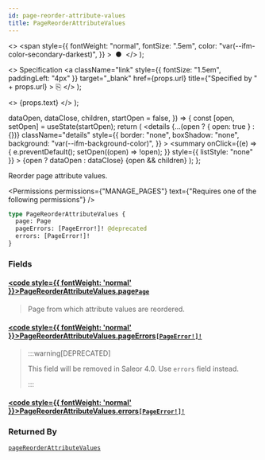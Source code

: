 ```yaml
---
id: page-reorder-attribute-values
title: PageReorderAttributeValues
---
```


  <>
    <span
      style={{
        fontWeight: "normal",
        fontSize: ".5em",
        color: "var(--ifm-color-secondary-darkest)",
      }}
    >
      &nbsp;●&nbsp;
    </span>
  </>
);

  <>
    Specification
    <a
      className="link"
      style={{ fontSize: "1.5em", paddingLeft: "4px" }}
      target="\_blank"
      href={props.url}
      title={"Specified by " + props.url}
    >
      ⎘
    </a>
  </>
);

  <>
    <span className={props.class}>{props.text}</span>
  </>
);


  dataOpen,
  dataClose,
  children,
  startOpen = false,
}) => {
  const [open, setOpen] = useState(startOpen);
  return (
    <details
      {...(open ? { open: true } : {})}
      className="details"
      style={{
        border: "none",
        boxShadow: "none",
        background: "var(--ifm-background-color)",
      }}
    >
      <summary
        onClick={(e) => {
          e.preventDefault();
          setOpen((open) => !open);
        }}
        style={{ listStyle: "none" }}
      >
        {open ? dataOpen : dataClose}
      </summary>
      {open && children}
    </details>
  );
};

Reorder page attribute values.

<Permissions
  permissions={"MANAGE_PAGES"}
  text={"Requires one of the following permissions"}
/>

```graphql
type PageReorderAttributeValues {
  page: Page
  pageErrors: [PageError!]! @deprecated
  errors: [PageError!]!
}
```

### Fields

#### [<code style={{ fontWeight: 'normal' }}>PageReorderAttributeValues.<b>page</b></code>](#)<Bullet />[`Page`](../../../api-reference/pages/objects/page) <Badge class="badge badge--secondary" text="object"/> <Badge class="badge badge--secondary" text="pages"/>

> Page from which attribute values are reordered.

#### [<code style={{ fontWeight: 'normal' }}>PageReorderAttributeValues.<b>pageErrors</b></code>](#)<Bullet />[`[PageError!]!`](../../../api-reference/pages/objects/page-error) <Badge class="badge badge--deprecated badge--secondary" text="deprecated"/> <Badge class="badge badge--secondary" text="non-null"/> <Badge class="badge badge--secondary" text="object"/> <Badge class="badge badge--secondary" text="pages"/>

> :::warning[DEPRECATED]
>
> This field will be removed in Saleor 4.0. Use `errors` field instead.
>
> :::

#### [<code style={{ fontWeight: 'normal' }}>PageReorderAttributeValues.<b>errors</b></code>](#)<Bullet />[`[PageError!]!`](../../../api-reference/pages/objects/page-error) <Badge class="badge badge--secondary" text="non-null"/> <Badge class="badge badge--secondary" text="object"/> <Badge class="badge badge--secondary" text="pages"/>

>

### Returned By

[`pageReorderAttributeValues`](../../../api-reference/pages/mutations/page-reorder-attribute-values) <Badge class="badge badge--secondary" text="mutation"/>


